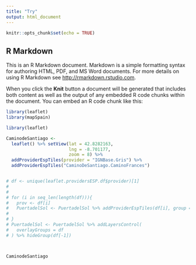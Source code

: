 ```yaml
---
title: "Try"
output: html_document
---
```


```r
knitr::opts_chunk$set(echo = TRUE)
```

## R Markdown

This is an R Markdown document. Markdown is a simple formatting syntax for authoring HTML, PDF, and MS Word documents. For more details on using R Markdown see <http://rmarkdown.rstudio.com>.

When you click the **Knit** button a document will be generated that includes both content as well as the output of any embedded R code chunks within the document. You can embed an R code chunk like this:

```r



library(leaflet)
library(mapSpain)

library(leaflet)

CaminodeSantiago <-
  leaflet() %>% setView(lat = 42.8282163,
                        lng = -8.701177,
                        zoom = 8) %>%
  addProviderEspTiles(provider = "IGNBase.Gris") %>%
  addProviderEspTiles("CaminoDeSantiago.CaminoFrances")


# df <- unique(leaflet.providersESP.df$provider)[1]
# 
# 
# for (i in seq_len(length(df))){
#   prov <- df[i]
#   PuertadelSol <- PuertadelSol %>% addProviderEspTiles(df[i], group = df[i])
#   
# }
# PuertadelSol <- PuertadelSol %>% addLayersControl(
#   overlayGroups = df
# ) %>% hideGroup(df[-1])



CaminodeSantiago

```
